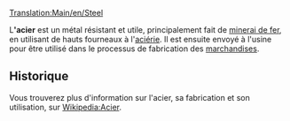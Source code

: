 [[Translation:Main/en/Steel]]{{en/-}}
{{fr/Cargaison|
nom=Acier|
image=Steel.png|
produit=[[Main/fr/Aciérie|Aciérie]]|
accepté=[[Main/fr/Usine|Usine]]
}}

L''''acier''' est un métal résistant et utile, principalement fait de [[Main/fr/Minerai de fer|minerai de fer]], en utilisant de hauts fourneaux à l'[[Main/fr/Aciérie|aciérie]]. Il est ensuite envoyé à l'usine pour être utilisé dans le processus de fabrication des [[Main/fr/Marchandises|marchandises]].

==Historique==
Vous trouverez plus d'information sur l'acier, sa fabrication et son utilisation, sur [http://www.wikipedia.org/wiki/fr:Acier Wikipedia:Acier].